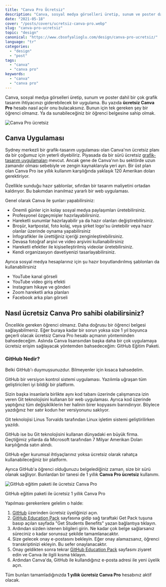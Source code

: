 ```yaml
---
title: "Canva Pro Ücretsiz"
description: "Canva, sosyal medya görselleri üretip, sunum ve poster dahil bir çok grafik tasarım ihtiyacını gideren bir uygulama. 1 yıllık Canva Pro .."
date: "2021-05-18"
cover: "/posts/covers/ucretsiz-canva-pro.webp"
slug: "canva-pro-ucretsiz"
topic: "design"
canonical: "https://www.cbsofyalioglu.com/design/canva-pro-ucretsiz/"
language: "tr"
categories:
  - "design"
  - "post"
tags:
  - "canva"
  - "canva pro"
keywords:
  - "canva"
  - "canva pro"
---
```


Canva, sosyal medya görselleri üretip, sunum ve poster dahil bir çok grafik tasarım ihtiyacınızı giderebilecek bir uygulama. Bu yazıda **ücretsiz Canva Pro** hesabı nasıl açılır onu bulacaksınız. Bunun için tek gereken şey bir öğrenci olmanız. Ya da sunabileceğiniz bir öğrenci belgesine sahip olmak.

![Canva Pro ücretsiz](/posts/canva-pro-ucretsiz-1270x547.jpg)

## Canva Uygulaması

Sydney merkezli bir grafik-tasarım uygulaması olan Canva'nın ücretsiz planı da bir çoğumuz için yeterli diyebiliriz. Piyasada da bir sürü ücretsiz [grafik-tasarım uygulamaları](https://www.cbsofyalioglu.com/design/free-design-resources/) mevcut. Ancak gene de Canva'nın bu sektörde uzun zamandır olması sebebiyle ve zengin kaynaklarıyla yeri ayrı. Bir üst plan olan Canva Pro ise yıllık kullanım karşılığında yaklaşık 120 Amerikan doları gerektiriyor.

Özellikle sunduğu hazır şablonlar, sıfırdan bir tasarım maliyetini ortadan kaldırıyor. Bu bakımdan inanılmaz yararlı bir web uygulaması.

Genel olarak Canva ile şunları yapabilirsiniz:

- Önemli günler için kolay sosyal medya paylaşımları üretebilirsiniz.
- Profesyonel özgeçmişler hazırlayabilirsiniz.
- Hareketli sunumlar hazırlayabilir ya da hazır olanları değiştirebilirsiniz.
- Broşür, kartpostal, foto kolaj, veya şirket logo'su üretebilir veya hazır olanlar üzerinde oynama yapabilirsiniz
- İnfografikler ile ürettiğiniz içeriği zenginleştirebilirsiniz.
- Devasa fotoğraf arşivi ve video arşivini kullanabilirsiniz
- Hareketli efektler ile kişiselleştirilmiş videolar üretebilirsiniz.
- Kendi organizasyon davetiyenizi tasarlayabilirsiniz.

Ayrıca sosyal medya hesaplarınız için şu hazır boyutlandırılmış şablonları da kullanabilirsiniz

- YouTube kanal görseli
- YouTube video giriş efekti
- Instagram hikaye ve gönderi
- Zoom hareketli arka planları
- Facebook arka plan görseli

## Nasıl ücretsiz Canva Pro sahibi olabilirsiniz?

Öncelikle gereken öğrenci olmanız. Daha doğrusu bir öğrenci belgesi sağlayabilmeniz. Eğer buraya kadar bir sorun yoksa size 1 yıl boyunca geçerli olacak ücretsiz Canva Pro hesabı açmanın yönteminden bahsedeceğim. Aslında Canva lisansından başka daha bir çok uygulamaya ücretsiz erişim sağlayacak yöntemden bahsedeceğim: GitHub Eğitim Paketi.

### GitHub Nedir?

Belki GitHub'ı duymuşsunuzdur. Bilmeyenler için kısaca bahsedelim.

GitHub bir versiyon kontrol sistemi uygulaması. Yazılımla uğraşan tüm geliştiricileri iyi bildiği bir platform.

Sizin başka insanlarla birlikte aynı kod tabanı üzerinde çalışmanıza izin veren Git teknolojisini kullanan bir web uygulaması. Ayrıca kod üzerinde yaptığınız tüm değişikliklerin her halinin birer kopyasını barındırıyor. Böylece yazdığınız her satır kodun her versiyonunu saklıyor.

Git teknolojisi Linus Torvalds tarafından Linux işletim sistemi geliştirilirken yazıldı.

GitHub ise bu Git teknolojisini kullanan dünyadaki en büyük firma. Geçtiğimiz yıllarda da Microsoft tarafından 7 Milyar Amerikan Doları karşılığında satın alındı.

GitHub eğer kurumsal ihtiyaçlarınız yoksa ücretsiz olarak rahatça kullanabileceğiniz bir platform.

Ayrıca GitHub'a öğrenci olduğunuzu belgelediğiniz zaman, size bir sürü olanak sağlıyor. Bunlardan bir tanesi de 1 yıllık **Canva Pro ücretsiz** kullanımı.

![GitHub eğitim paketi ile ücretsiz Canva Pro](/posts/github-egitim-paketi-ile-canva-pro-1270x587.jpg)

GitHub eğitim paketi ile ücretsiz 1 yıllık Canva Pro

Yapılması gerekenlere gelelim o halde:

1. [GitHub](https://github.com/) üzerinden ücretsiz üyeliğinizi açın.
2. [GitHub Education Pack](https://education.github.com/pack) sayfasına gidip sağ taraftaki Get Pack tuşuna basıp açılan sayfada "Get Students Benefits" yazan bağlantıya tıklayın.
3. Ardından sizden istenen bilgileri girin. Ne kadar çok belge sağlarsanız süreciniz o kadar sorunsuz şekilde tamamlanacaktır.
4. Size gelecek onay e-postasını bekleyin. Eğer onay alamazsanız, öğrenci transkriptinizi ekleyin. Bu sefer onaylanacaktır.
5. Onay geldikten sonra tekrar [GitHub Education Pack](https://education.github.com/pack) sayfasını ziyaret edin ve Canva ile ilgili kısma tıklayın.
6. Ardından Canva'da, GitHub ile kullandığınız e-posta adresi ile yeni üyelik açın.

Tüm bunları tamamladığınızda **1 yıllık ücretsiz Canva Pro** hesabınız aktif olacak.
